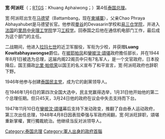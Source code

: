 {{Infobox President
| name          =宽·阿派旺
| original_name =พันตรีควง อภัยวงศ์
| image = Khuang Aphaiwong.jpg|150px
| caption       =
| country       ={{THA}}
| order         = 4
| office    = 泰國總理
|monarch       = [[拉玛八世|拉玛八世]]
| term_start    =1944年8月1日
| term_end      =1945年8月31日
| predecessor   =[[鑾披汶·頌堪|鑾披汶·頌堪]]
| successor     =[[他威·汶耶革|他威·汶耶革]]
| office2         = 第6任[[泰國總理列表|泰國總理]]（繼任）
| term_start2    =1946年1月31日
| term_end2      =1946年3月24日
| predecessor2   =[[社尼·巴莫|社尼·巴莫]]
| successor2     =[[比里·帕儂榮|比里·帕儂榮]]
| office3         = 第8任[[泰國總理列表|泰國總理]]（繼任）
| term_start3   =1947年11月10日
| term_end3      =1948年4月8日
| predecessor3   =[[銮探隆·那瓦沙瓦|銮探隆·那瓦沙瓦]]海军上将
| successor3     = [[鑾披汶·頌堪|鑾披汶·頌堪]]元帅
| vice_occupation=
| vice_president=
| 國籍 ={{THA}}
| birth_date    =1902年5月17日
| birth_place   =[[File:Flag_of_French_Indochina.svg|22px]] [[法屬印度支那|法屬印度支那]][[柬埔寨保護國|柬埔寨保護國]][[馬德望|馬德望]]
| death_date    ={{death date and age|1968|3|15|1902|5|17}}       
| death_place   ={{THA}}[[曼谷|曼谷]]
| religion      =
| profession    =
| spouse        = 
| party         = [[泰國民主黨|泰國民主黨]]
}} 

'''宽·阿派旺'''（{{lang-th|ควง อภัยวงศ์}}；[[RTGS|RTGS]]：Khuang Aphaiwong；{{bd|1902年|5月17日|1968年|3月15日|catIdx=Abhaiwongse, Khuang}}）第4任[[泰国总理|泰国总理]]。

宽·阿派旺出生在[[马德望|马德望]]（Battambang，现在[[柬埔寨|柬埔寨]]），父亲Chao Phraya Abhayahubet是马德望长官。他参观[[曼谷|曼谷]]的Devasarin学校和[[易三仓大学|易三仓学院]]，并进入[[法国|法国]]的[[里昂中央理工学院|里昂中央理工学院]]学习[[工程学|工程学]]。回泰国之后他在通信机电部门工作，最后成为这个部门的主任。

二战期间，他进入[[拉玛七世|拉玛七世]]的近卫军服役，军衔为少校，并获赠'''Luang Kowitabhayawongse'''爵位。在[[披耶帕凤|披耶帕凤]]和[[鑾披汶·頌堪|鑾披汶·頌堪]]政府擔任部长，并在1944年8月1日被选为总理，这届内阁22阁员中只有7名军人，是一个文官政府，日本投降后，国王摄政[[比里·帕侬荣|比里·帕侬荣]]以国王的名义宣布了和平宣言，宽·阿派旺政府也辞职下野。

1946年他参与创建[[泰国民主党|泰国民主党]]，成为它的創黨领导人。

在1946年1月6日的第四次全国大选中，民主党赢得选举，1月31日他开始他的第二个总理任期。但只45天，3月24日他的政府在议会中失去支持而下台。

1947年11月10日在[[鑾披汶·頌堪|鑾披汶·頌堪]]幕后支持下发动政变，推翻了自由泰人运动政府，第三次出任总理，1948年4月8日因表现牵强与军政府闹翻，宽·阿派旺辞职，頌堪重新掌權，實行獨裁統治。他继续当反对派领导人。

{{泰国总理}}

{{Authority control}}
{{DEFAULTSORT:Abhaiwongse, Khuang}}
[[Category:泰国总理|Category:泰国总理]]
[[Category:軍人出身的政府首腦|Category:軍人出身的政府首腦]]